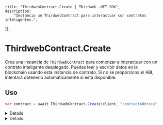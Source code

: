 
	title: "ThirdwebContract.Create | Thirdweb .NET SDK",
	description:
		"Instancia un ThirdwebContract para interactuar con contratos inteligentes.",
});

# ThirdwebContract.Create

Crea una instancia de `ThirdwebContract` para comenzar a interactuar con un contrato inteligente desplegado. Puedes leer y escribir datos en la blockchain usando esta instancia de contrato. Si no se proporciona el ABI, intentará obtenerlo automáticamente si está disponible.

## Uso

```csharp
var contract = await ThirdwebContract.Create(client, "contractAddress", chainId, "optionalAbi");
```

<Details summary="Parámetros">

### cliente (requerido)

Una instancia de `ThirdwebClient`.

### dirección (requerido)

La dirección del contrato inteligente con el que deseas interactuar. Debe ser una cadena hexadecimal `string`.

### cadena (requerido)

El ID de cadena de la red blockchain como un `BigInteger`. Este ID especifica en qué red está desplegado el contrato.

### abi (opcional)

El ABI del contrato. Si no se proporciona, intentará obtener el ABI automáticamente si está disponible.

</Details>

<Details summary="Valor de retorno">

### Valor de retorno

Devuelve una instancia de `ThirdwebContract` configurada con los parámetros proporcionados, lista para interactuar con la blockchain.

</Details>

